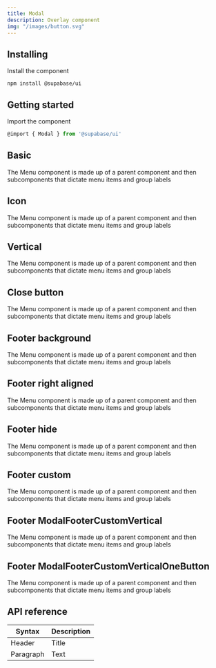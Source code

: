 ```yaml
---
title: Modal
description: Overlay component
img: "/images/button.svg"
---
```


## Installing

Install the component

```cli
npm install @supabase/ui
```

## Getting started

Import the component

```js
@import { Modal } from '@supabase/ui'
```

## Basic

The Menu component is made up of a parent component and then subcomponents that dictate menu items and group labels

<CodeSample sample="ModalBasic" v="0" />

## Icon

The Menu component is made up of a parent component and then subcomponents that dictate menu items and group labels

<CodeSample sample="ModalIcon" v="0" />

## Vertical

The Menu component is made up of a parent component and then subcomponents that dictate menu items and group labels

<CodeSample sample="ModalVertical" v="0" />

## Close button

The Menu component is made up of a parent component and then subcomponents that dictate menu items and group labels

<CodeSample sample="ModalCloseButton" v="0" />

## Footer background

The Menu component is made up of a parent component and then subcomponents that dictate menu items and group labels

<CodeSample sample="ModalFooterBackground" v="0" />

## Footer right aligned

The Menu component is made up of a parent component and then subcomponents that dictate menu items and group labels

<CodeSample sample="ModalFooterRightAligned" v="0" />

## Footer hide

The Menu component is made up of a parent component and then subcomponents that dictate menu items and group labels

<CodeSample sample="ModalFooterHide" v="0" />

## Footer custom

The Menu component is made up of a parent component and then subcomponents that dictate menu items and group labels

<CodeSample sample="ModalFooterCustom" v="0" />

## Footer ModalFooterCustomVertical

The Menu component is made up of a parent component and then subcomponents that dictate menu items and group labels

<CodeSample sample="ModalFooterCustomVertical" v="0" />

## Footer ModalFooterCustomVerticalOneButton

The Menu component is made up of a parent component and then subcomponents that dictate menu items and group labels

<CodeSample sample="ModalFooterCustomVerticalOneButton" v="0" />

## API reference

| Syntax    | Description |
| --------- | ----------- |
| Header    | Title       |
| Paragraph | Text        |

